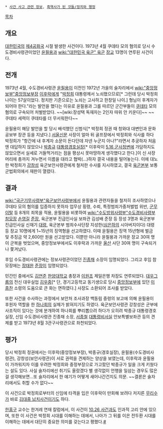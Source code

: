  * [[사건 사고 관련 정보]], [[흑역사가 된 것들/정치와 행정]]

[[목차]]
== 개요 ==
[[대한민국]]의 [[제4공화국]] 시절 발생한 사건이다. 1973년 4월 쿠데타 모의 혐의로 당시 수도경비사령관이었던 [[윤필용]]과 [[wiki:"대한민국 육군" 육군]] [[장교]] 13명이 연루된 사건이다.

== 전개 ==
1973년 4월, 수도경비사령관 [[윤필용]]이 이전인 1972년 가을의 술자리에서 [[wiki:"중앙정보부"중앙정보부장]] [[이후락]]에게 "[[박정희]] 대통령께서 노쇠했으므로[* 그런데 당시 박정희 나이는 57살이었다. 정치판 기준으로는 노쇠는 고사하고 한창일 나이.] 형님이 후계자가 되어야 한다."라는 발언을 했다는 이유로 윤필용과 그를 따르던 군간부들이 [[쿠데타]] 모의 혐의로 구속되어 처벌받았다. ~~[wiki:장성택 독재자는 2인자 따위 안 키운다]~~ ~~쿠데타 세력이 쿠데타를 더 무서워한다~~

윤필용이 해당 발언을 할 당시 배석했던 신범식[* 박정희 정권 때 청와대 대변인과 문화공보부 장관 등을 지냈다.] [[서울신문]] 사장이 얼마 뒤 골프장에서 박정희와 식사를 하다 박정희가 "항간에 내 후계자 소문이 돈다던데 자넨 누군지 아나?"라면서 추궁하자 처음엔 대답하지 않았으나 [[박종규]] [[대통령경호실]]장[* 이후락이 [[5.16 군사정변]]에 가담하지도 않았으면서 실세로 거들먹거리는 점을 평상시 못마땅하게 생각했다고 한다.]이 신 사장 머리에 총까지 겨누면서 이름을 대라고 협박(...)하자 결국 내용을 털어놓는다. 이에 대노한 박정희가 [[강창성]] 육군보안사령관에게 철저한 수사를 지시하였고, 결국 [[육군본부]] 보통군법회의에서 재판이 열렸다.

== 결과 ==
[[wiki:"국군기무사령부"육군보안사령부]]에서 윤필용과 관련자들을 철저히 조사하였으나 쿠데타 모의 혐의를 입증하지 못하자 업무상 횡령, 수뢰, 특정범죄가중처벌법 위반, [[군무이탈]] 등 8개의 죄목을 적용, 윤필용을 비롯하여 [[wiki:"수도방위사령부"수도경비사령부]] [[참모장]] [[손영길]] [[준장]], 육군본부 진급인사실 보좌관 김성배 준장 등 장성 3명과 육군본부 진급인사실 신재기 [[대령]], 육군본부 범죄수사단장 지성한([[심은하]]의 시아버지이다) 대령 등 장교 10명에게 1~15년의 징역형을 선고하였다. 이때 윤필용은 징역 15년형에 벌금 및 추징금 약 2,600만 원을 선고받았다. 이뿐만 아니라 윤필용과 가까운 장교 30여 명이 군복을 벗었으며, 중앙정보부에서도 이후락과 가까운 [[울산광역시|울산]] 사단 30여 명이 구속되거나 쫓겨났다.

후임 수도경비사령관에는 정보사령관이었던 [[진종채]] 소장이 임명되었다. 그리고 후임 참모장에는 [[장태완]] [[준장]]이 임명되었다.

민간인 중에서도 [[김연준]] [[한양대학교]] 총장과 [[이원조]] 제일은행 차장도 연루되었다. [[대우그룹]]의 전신 대우실업 [[김우중]][* 단, 경기고등학교 동기생으로 당시 [[중앙정보부]]에 있던 [[이종찬]] 소령의 도움으로 큰 화는 면하였다.] 사장도 소환되어 조사를 받았다.

또한 사건을 수사하는 과정에서 보안처 조사과장 백동림 중령의 보고에 의해 윤필용이 후원자 역할을 한 [[하나회]]의 실체가 밝혀지기도 하였다. 육군보안사령관 강창성은 군부에 사조직이 있다는 것에 분개하여 하나회를 뿌리뽑으려 하다가 오히려 박종규 대통령경호실장, 신임 수도경비사령관 진종채 소장, [[서종철]] [[대통령비서실]] 안보특별보좌관 등의 견제를 받고 1973년 8월 3관구사령관으로 좌천되었다.

== 평가 ==
당시 박정희 정권에서는 이후락(중앙정보부장), 박종규(경호실장), 윤필용(수도경비사령관), 강창성(보안사령관)이 서로 권력을 견제하는 양상을 보였는데, 이후락과 윤필용이 가까워지자 이를 우려한 박정희와 중정부장으로 가고팠던 박종규가 일을 크게 키웠다는 설도 있다. 사실 술자리에선 취기도 올랐겠다 별 생각없이 언행을 일삼는 경우도 많은걸 생각해보면...또 술자리에서 한 얘기가 어떻게 새어나간건지도 의문. ~~결론은 술자리에서도 취할 수가 없다~~

이 사건으로 박정희로부터의 신임에 타격을 입은 이후락이 만회해 보려다 저지른 [[무리수]]가 바로 [[김대중 납치사건]]이기도 하다.

[[한홍구]] 교수는 한겨레 연재 칼럼에서, 이 사건이 [[10.26 사건]]과도 인과적 고리 안에 있으며, 또한 이 사건은 박정희 시대를 이해하는 데에서, 나아가 그 뒤를 이은 전두환 시대를 이해하는 데에서 대단히 중요한 의미를 갖는다고 평했다.[http://www.hani.co.kr/arti/opinion/column/533525.html #]

